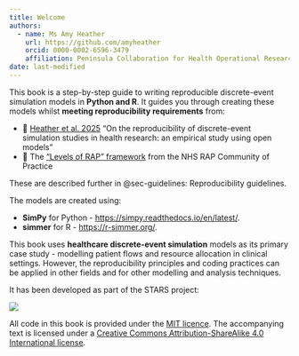 ```yaml
---
title: Welcome
authors:
  - name: Ms Amy Heather
    url: https://github.com/amyheather
    orcid: 0000-0002-6596-3479
    affiliation: Peninsula Collaboration for Health Operational Research and Data Science (PenCHORD), University of Exeter Medical School
date: last-modified
---
```


This book is a step-by-step guide to writing reproducible discrete-event simulation models in **Python and R**. It guides you through creating these models whilst **meeting reproducibility requirements** from:

* 🌿 [Heather et al. 2025](https://doi.org/10.48550/arXiv.2501.13137) "On the reproducibility of discrete-event simulation studies in health research: an empirical study using open models"
* 🏥 The ["Levels of RAP" framework](https://nhsdigital.github.io/rap-community-of-practice/introduction_to_RAP/levels_of_RAP/) from the NHS RAP Community of Practice 

These are described further in @sec-guidelines: Reproducibility guidelines.

The models are created using:

* **SimPy** for Python - <https://simpy.readthedocs.io/en/latest/>.
* **simmer** for R - <https://r-simmer.org/>.

This book uses **healthcare discrete-event simulation** models as its primary case study - modelling patient flows and resource allocation in clinical settings. However, the reproducibility principles and coding practices can be applied in other fields and for other modelling and analysis techniques.

It has been developed as part of the STARS project:

![](images/stars_banner.png)

All code in this book is provided under the [MIT licence](https://opensource.org/license/mit). The accompanying text is licensed under a [Creative Commons Attribution-ShareAlike 4.0 International license](https://creativecommons.org/licenses/by-sa/4.0/).